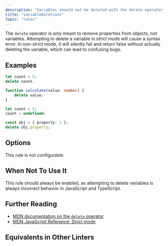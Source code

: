 ```yaml
---
description: "Variables should not be deleted with the delete operator."
title: "variableDeletions"
topic: "rules"
---
```



<RuleSummary plugin="ts" rule="variableDeletions" />

The `delete` operator is only meant to remove properties from objects, not variables.
Attempting to delete a variable in strict mode will cause a syntax error.
In non-strict mode, it will silently fail and return false without actually deleting the variable, which can lead to confusing bugs.

## Examples

<Tabs>
<TabItem label="❌ Incorrect">

```ts
let count = 5;
delete count;

function calculate(value: number) {
	delete value;
}
```

</TabItem>
<TabItem label="✅ Correct">

```ts
let count = 5;
count = undefined;

const obj = { property: 1 };
delete obj.property;
```

</TabItem>
</Tabs>

## Options

This rule is not configurable.

## When Not To Use It

This rule should always be enabled, as attempting to delete variables is always incorrect behavior in JavaScript and TypeScript.

## Further Reading

- [MDN documentation on the `delete` operator](https://developer.mozilla.org/en-US/docs/Web/JavaScript/Reference/Operators/delete)
- [MDN JavaScript Reference: Strict mode](https://developer.mozilla.org/en-US/docs/Web/JavaScript/Reference/Strict_mode)

## Equivalents in Other Linters

<RuleEquivalents pluginId="ts" ruleId="variableDeletions" />
